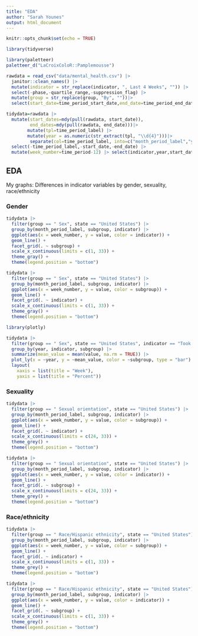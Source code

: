 ```yaml
---
title: "EDA"
author: "Sarah Younes"
output: html_document
---
```


```r
knitr::opts_chunk$set(echo = TRUE)
```

```r
library(tidyverse)

library(paletteer)
paletteer_d("LaCroixColoR::Pamplemousse")
```

```r
rawdata = read_csv("data/mental_health.csv") |> 
  janitor::clean_names() |>
  mutate(indicator = str_replace(indicator, ", Last 4 Weeks", "")) |> 
  select(-phase,-quartile_range,-suppression_flag) |> 
  mutate(group = str_replace(group, "By", ""))|> 
  select(start_date=time_period_start_date,end_date=time_period_end_date,everything()) 
```

```r
tidydata=rawdata |> 
  mutate(start_dates=mdy(pull(rawdata, start_date)),
         end_dates=mdy(pull(rawdata, end_date)))|> 
        mutate(tpl=time_period_label) |>  
        mutate(year = as.numeric(str_extract(tpl, "\\d{4}")))|> 
         separate(col=time_period_label, into=c("month_period_label","years"), sep = ", ", remove = FALSE,extra="merge") |> 
  select(-time_period_label,-start_date,-end_date) |>
  mutate(week_number=time_period-12) |> select(indicator,year,start_dates,end_dates,week_number,month_period_label,group,state,subgroup,value,low_ci,high_ci,confidence_interval)
```

## EDA

My graphs: Differences in indicator variables by gender, sexuality, race/ethnicity

### Gender

```r
tidydata |>
  filter(group == " Sex", state == "United States") |>
  group_by(month_period_label, subgroup, indicator) |>
  ggplot(aes(x = week_number, y = value, color = indicator)) +
  geom_line() +
  facet_grid(. ~ subgroup) +
  scale_x_continuous(limits = c(1, 33)) +
  theme_gray() +
  theme(legend.position = "bottom")
```

```r
tidydata |>
  filter(group == " Sex", state == "United States") |>
  group_by(month_period_label, subgroup, indicator) |>
  ggplot(aes(x = week_number, y = value, color = subgroup)) +
  geom_line() +
  facet_grid(. ~ indicator) +
  scale_x_continuous(limits = c(1, 33)) +
  theme_gray() +
  theme(legend.position = "bottom")
```

```r
library(plotly)

tidydata |>
  filter(group == " Sex", state == "United States", indicator == "Took Prescription Medication for Mental Health And/Or Received Counseling or Therapy") |>
  group_by(year, indicator, subgroup) |>
  summarize(mean_value = mean(value, na.rm = TRUE)) |>
  plot_ly(x = ~year, y = ~mean_value, color = ~subgroup, type = "bar") |>
  layout(
    xaxis = list(title = "Week"),
    yaxis = list(title = "Percent"))
```

### Sexuality

```r
tidydata |>
  filter(group == " Sexual orientation", state == "United States") |>
  group_by(month_period_label, subgroup, indicator) |>
  ggplot(aes(x = week_number, y = value, color = subgroup)) +
  geom_line() +
  facet_grid(. ~ indicator) +
  scale_x_continuous(limits = c(24, 33)) +
  theme_grey() +
  theme(legend.position = "bottom")
```

```r
tidydata |>
  filter(group == " Sexual orientation", state == "United States") |>
  group_by(month_period_label, subgroup, indicator) |>
  ggplot(aes(x = week_number, y = value, color = indicator)) +
  geom_line() +
  facet_grid(. ~ subgroup) +
  scale_x_continuous(limits = c(24, 33)) +
  theme_grey() +
  theme(legend.position = "bottom")
```

### Race/ethnicity

```r
tidydata |>
  filter(group == " Race/Hispanic ethnicity", state == "United States") |>
  group_by(month_period_label, subgroup, indicator) |>
  ggplot(aes(x = week_number, y = value, color = subgroup)) +
  geom_line() +
  facet_grid(. ~ indicator) +
  scale_x_continuous(limits = c(1, 33)) +
  theme_grey() +
  theme(legend.position = "bottom")
```

```r
tidydata |>
  filter(group == " Race/Hispanic ethnicity", state == "United States") |>
  group_by(month_period_label, subgroup, indicator) |>
  ggplot(aes(x = week_number, y = value, color = indicator)) +
  geom_line() +
  facet_grid(. ~ subgroup) +
  scale_x_continuous(limits = c(1, 33)) +
  theme_grey() +
  theme(legend.position = "bottom")
```